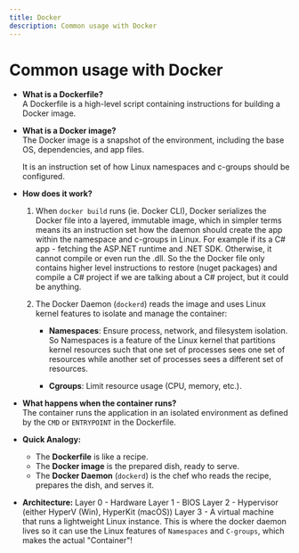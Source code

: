 ```yaml
---
title: Docker
description: Common usage with Docker
---
```


# Common usage with Docker

-   **What is a Dockerfile?**  
    A Dockerfile is a high-level script containing instructions for building a Docker image.

-   **What is a Docker image?**  
    The Docker image is a snapshot of the environment, including the base OS, dependencies, and app files.

    It is an instruction set of how Linux namespaces and c-groups should be configured.

-   **How does it work?**

    1. When `docker build` runs (ie. Docker CLI), Docker serializes the Docker file into a layered, immutable image, which in simpler terms means its an instruction set how the daemon should create the app within the namespace and c-groups in Linux.
       For example if its a C# app - fetching the ASP.NET runtime and .NET SDK. Otherwise, it cannot compile or even run the .dll.
       So the the Docker file only contains higher level instructions to restore (nuget packages) and compile a C# project if we are talking about a C# project, but it could be anything.

    2. The Docker Daemon (`dockerd`) reads the image and uses Linux kernel features to isolate and manage the container:

        - **Namespaces**: Ensure process, network, and filesystem isolation.
          So Namespaces is a feature of the Linux kernel that partitions kernel resources such that one set of processes sees one set of resources while another set of processes sees a different set of resources.

        - **Cgroups**: Limit resource usage (CPU, memory, etc.).

-   **What happens when the container runs?**  
    The container runs the application in an isolated environment as defined by the `CMD` or `ENTRYPOINT` in the Dockerfile.

-   **Quick Analogy:**

    -   The **Dockerfile** is like a recipe.
    -   The **Docker image** is the prepared dish, ready to serve.
    -   The **Docker Daemon** (`dockerd`) is the chef who reads the recipe, prepares the dish, and serves it.

-   **Architecture:**
    Layer 0 - Hardware
    Layer 1 - BIOS
    Layer 2 - Hypervisor (either HyperV (Win), HyperKit (macOS))
    Layer 3 - A virtual machine that runs a lightweight Linux instance. This is where the docker daemon lives so it can use the Linux features of `Namespaces` and `C-groups`, which makes the actual "Container"!
